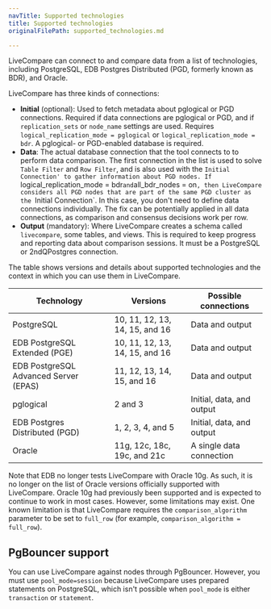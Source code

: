 ```yaml
---
navTitle: Supported technologies
title: Supported technologies
originalFilePath: supported_technologies.md

---
```


LiveCompare can connect to and compare data from a list of technologies,
including PostgreSQL, EDB Postgres Distributed (PGD, formerly known as BDR), and Oracle.

LiveCompare has three kinds of connections:

-   **Initial** (optional): Used to fetch metadata about pglogical or PGD
    connections. Required if data connections are pglogical or PGD, and if
    `replication_sets` or `node_name` settings are used. Requires
    `logical_replication_mode = pglogical` or `logical_replication_mode = bdr`. 
    A pglogical- or PGD-enabled database is required.
-   **Data**: The actual database connection that the tool connects to to perform
    data comparison. The first connection in the list is used to solve `Table
    Filter` and `Row Filter`, and is also used with the `Initial
    Connection' to gather information about PGD nodes. If
    `logical_replication_mode = bdr` and `all_bdr_nodes = on`, then LiveCompare
    considers all PGD nodes that are part of the same PGD cluster as the `Initial
    Connection`. In this case, you don't need to define data connections
    individually. The fix can be potentially applied in all data connections, as comparison
    and consensus decisions work per row.
-   **Output** (mandatory): Where LiveCompare creates a schema called
    `livecompare`, some tables, and views. This is required to keep progress and
    reporting data about comparison sessions. It must be a PostgreSQL or
    2ndQPostgres connection.

The table shows versions and details about supported technologies and the context in which you can use them in LiveCompare.

| Technology                            | Versions                        | Possible connections      |
| ------------------------------------- | ------------------------------- | ------------------------- |
| PostgreSQL                            | 10, 11, 12, 13, 14, 15, and 16  | Data and output           |
| EDB PostgreSQL Extended (PGE)         | 10, 11, 12, 13, 14, 15, and 16  | Data and output           |
| EDB PostgreSQL Advanced Server (EPAS) | 11, 12, 13, 14, 15, and 16      | Data and output           |
| pglogical                             | 2 and 3                         | Initial, data, and output |
| EDB Postgres Distributed (PGD)        | 1, 2, 3, 4, and 5               | Initial, data, and output |
| Oracle                                | 11g, 12c, 18c, 19c, and 21c     | A single data connection  |

Note that EDB no longer tests LiveCompare with Oracle 10g. As such, it is no longer on the list of Oracle versions officially supported with LiveCompare. Oracle 10g had previously been supported and is expected to continue to work in most cases. However, some limitations may exist. One known limitation is that LiveCompare requires the `comparison_algorithm` parameter to be set to `full_row` (for example, `comparison_algorithm = full_row`).

## PgBouncer support

You can use LiveCompare against nodes through PgBouncer. However, you must use
`pool_mode=session` because LiveCompare uses prepared statements on PostgreSQL,
which isn't possible when `pool_mode` is either `transaction` or
`statement`.

